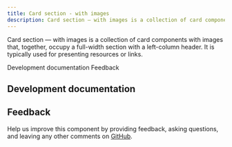 ```yaml
---
title: Card section - with images
description: Card section — with images is a collection of card components with images that, together, occupy a full-width section with a left-column header. It is typically used for presenting resources or links.
---
```



<PageDescription>

Card section — with images is a collection of card components with images that, together, occupy a full-width section with a left-column header. It is typically used for presenting resources or links.

</PageDescription>

<AnchorLinks>

<AnchorLink>Development documentation</AnchorLink>
<AnchorLink>Feedback</AnchorLink>

</AnchorLinks>

## Development documentation

<ComponentStatus name="Card section - with images" type="ui" />

## Feedback

Help us improve this component by providing feedback, asking questions, and leaving any other comments on <a href="https://github.com/carbon-design-system/carbon-for-ibm-dotcom" target="_blank">GitHub</a>.

